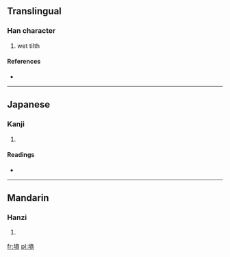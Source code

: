 ==Translingual==

===Han character===
{{Han char|rn=32|rad=土|as=11|sn=14|four=|canj=土卜金月 (GYCB), X土卜金月 (XGYCB)}}

# wet tilth

====References====
* {{Han ref|kx=0238.110|dkj=05430|dj=0476.180|hdz=10482.080|uh=5892|ud=22674}}

----

==Japanese==

===Kanji===
{{ja-kanji|grade=|rs=土11}}

# {{defn|lang=ja|sort=土11}}

====Readings====
* {{ja-readings|on=[[しょう]] (shō)|kun=}}

----

==Mandarin==

===Hanzi===
{{cmn-hanzi|pin=[[shāng]] ([[shang1]])|wg=shang<sup>1</sup>}}

# {{defn|lang=cmn|sort=土11}}

[[fr:墒]]
[[pl:墒]]